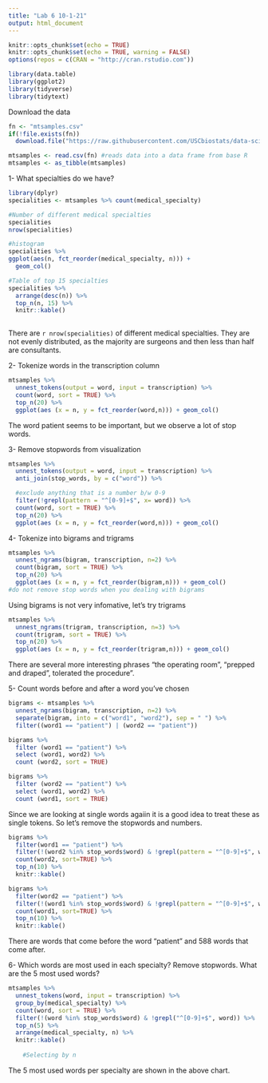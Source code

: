 ```yaml
---
title: "Lab 6 10-1-21"
output: html_document
---
```


```r
knitr::opts_chunk$set(echo = TRUE)
knitr::opts_chunk$set(echo = TRUE, warning = FALSE)
options(repos = c(CRAN = "http://cran.rstudio.com"))
```

```r
library(data.table)
library(ggplot2)
library(tidyverse)
library(tidytext)
```

Download the data
```r
fn <- "mtsamples.csv"
if(!file.exists(fn))
  download.file("https://raw.githubusercontent.com/USCbiostats/data-science-data/master/00_mtsamples/mtsamples.csv", destfile = fn)

mtsamples <- read.csv(fn) #reads data into a data frame from base R 
mtsamples <- as_tibble(mtsamples)
```

1- What specialties do we have? 
```r
library(dplyr)
specialities <- mtsamples %>% count(medical_specialty) 

#Number of different medical specialties
specialities
nrow(specialities)

#histogram
specialities %>%
ggplot(aes(n, fct_reorder(medical_specialty, n))) + 
  geom_col() 

#Table of top 15 specialties 
specialities %>% 
  arrange(desc(n)) %>%
  top_n(n, 15) %>%
  knitr::kable()
  
```
There are `r nrow(specialities)` of different medical specialties. They are not evenly distributed, as the majority are surgeons and then less than half are consultants.

2- Tokenize words in the transcription column
```r
mtsamples %>%
  unnest_tokens(output = word, input = transcription) %>%
  count(word, sort = TRUE) %>%
  top_n(20) %>%
  ggplot(aes (x = n, y = fct_reorder(word,n))) + geom_col()

```
The word patient seems to be important, but we observe a lot of stop words.

3- Remove stopwords from visualization
```r
mtsamples %>%
  unnest_tokens(output = word, input = transcription) %>%
  anti_join(stop_words, by = c("word")) %>%

  #exclude anything that is a number b/w 0-9 
  filter(!grepl(pattern = "^[0-9]+$", x= word)) %>% 
  count(word, sort = TRUE) %>%
  top_n(20) %>%
  ggplot(aes (x = n, y = fct_reorder(word,n))) + geom_col()
```
4- Tokenize into bigrams and trigrams
```r
mtsamples %>%
  unnest_ngrams(bigram, transcription, n=2) %>%
  count(bigram, sort = TRUE) %>%
  top_n(20) %>%
  ggplot(aes (x = n, y = fct_reorder(bigram,n))) + geom_col()
#do not remove stop words when you dealing with bigrams

```
Using bigrams is not very infomative, let's try trigrams
```r
mtsamples %>%
  unnest_ngrams(trigram, transcription, n=3) %>%
  count(trigram, sort = TRUE) %>%
  top_n(20) %>%
  ggplot(aes (x = n, y = fct_reorder(trigram,n))) + geom_col()
```
There are several more interesting phrases "the operating room", "prepped and draped", tolerated the procedure".

5- Count words before and after a word you've chosen
```r
bigrams <- mtsamples %>%
  unnest_ngrams(bigram, transcription, n=2) %>%
  separate(bigram, into = c("word1", "word2"), sep = " ") %>%
  filter((word1 == "patient") | (word2 == "patient"))

bigrams %>%
  filter (word1 == "patient") %>%
  select (word1, word2) %>%
  count (word2, sort = TRUE)

bigrams %>%
  filter (word2 == "patient") %>%
  select (word1, word2) %>%
  count (word1, sort = TRUE)

```
Since we are looking at single words agaiin it is a good idea to treat these as single tokens. So let's remove the stopwords and numbers.
```r
bigrams %>%
  filter(word1 == "patient") %>%
  filter(!(word2 %in% stop_words$word) & !grepl(pattern = "^[0-9]+$", word2)) %>%
  count(word2, sort=TRUE) %>%
  top_n(10) %>%
  knitr::kable()

bigrams %>%
  filter(word2 == "patient") %>%
  filter(!(word1 %in% stop_words$word) & !grepl(pattern = "^[0-9]+$", word1)) %>%
  count(word1, sort=TRUE) %>%
  top_n(10) %>%
  knitr::kable()
```

There are  words that come before the word "patient" and 588 words that come after.

6- Which words are most used in each specialty? Remove stopwords. What are the 5 most used words?
```r
mtsamples %>%
  unnest_tokens(word, input = transcription) %>%
  group_by(medical_specialty) %>%
  count(word, sort = TRUE) %>%
  filter(!(word %in% stop_words$word) & !grepl("^[0-9]+$", word)) %>%
  top_n(5) %>%
  arrange(medical_specialty, n) %>%
  knitr::kable()
    
    #Selecting by n

```
The 5 most used words per specialty are shown in the above chart.
